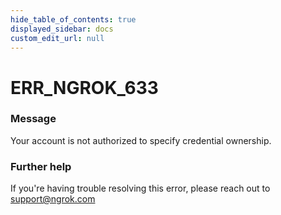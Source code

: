 ```yaml
---
hide_table_of_contents: true
displayed_sidebar: docs
custom_edit_url: null
---
```



# ERR_NGROK_633

### Message
Your account is not authorized to specify credential ownership.

### Further help
If you're having trouble resolving this error, please reach out to [support@ngrok.com](mailto:support@ngrok.com?subject=Help%20with%20ERR_NGROK_633)


<ErrorDetails error='err_ngrok_633' />
